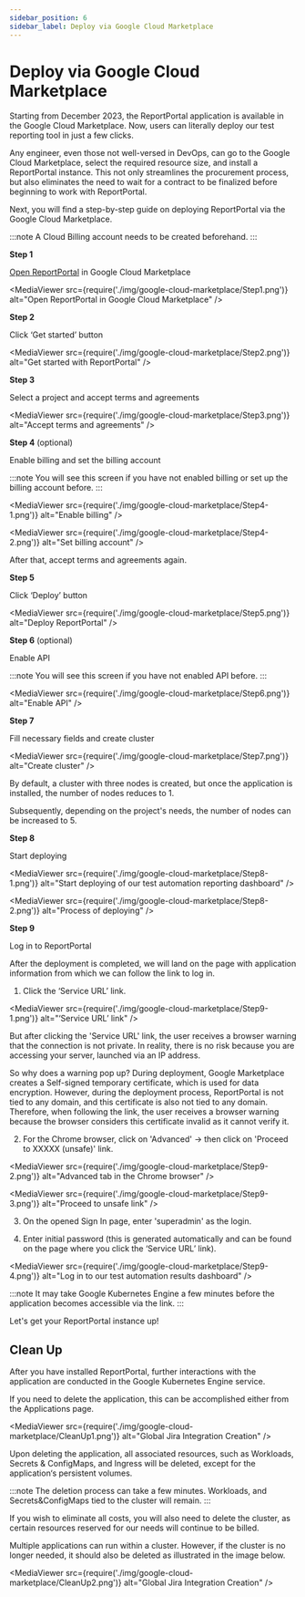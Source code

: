 ```yaml
---
sidebar_position: 6
sidebar_label: Deploy via Google Cloud Marketplace
---
```


# Deploy via Google Cloud Marketplace

Starting from December 2023, the ReportPortal application is available in the Google Cloud Marketplace. Now, users can literally deploy our test reporting tool in just a few clicks.

Any engineer, even those not well-versed in DevOps, can go to the Google Cloud Marketplace, select the required resource size, and install a ReportPortal instance. This not only streamlines the procurement process, but also eliminates the need to wait for a contract to be finalized before beginning to work with ReportPortal.

Next, you will find a step-by-step guide on deploying ReportPortal via the Google Cloud Marketplace.

:::note
A Cloud Billing account needs to be created beforehand.
:::

**Step 1**

[Open ReportPortal](https://console.cloud.google.com/marketplace/product/epam-mp-rp/reportportal?project=epam-mp-rp&pli=1) in Google Cloud Marketplace

<MediaViewer src={require('./img/google-cloud-marketplace/Step1.png')} alt="Open ReportPortal in Google Cloud Marketplace" />

**Step 2**

Click ‘Get started’ button

<MediaViewer src={require('./img/google-cloud-marketplace/Step2.png')} alt="Get started with ReportPortal" />

**Step 3**

Select a project and accept terms and agreements 

<MediaViewer src={require('./img/google-cloud-marketplace/Step3.png')} alt="Accept terms and agreements" />

**Step 4** (optional)

Enable billing and set the billing account

:::note
You will see this screen if you have not enabled billing or set up the billing account before.
:::

<MediaViewer src={require('./img/google-cloud-marketplace/Step4-1.png')} alt="Enable billing" />

<MediaViewer src={require('./img/google-cloud-marketplace/Step4-2.png')} alt="Set billing account" />

After that, accept terms and agreements again.

**Step 5**

Click ‘Deploy’ button 

<MediaViewer src={require('./img/google-cloud-marketplace/Step5.png')} alt="Deploy ReportPortal" />

**Step 6** (optional)

Enable API

:::note
You will see this screen if you have not enabled API before.
:::

<MediaViewer src={require('./img/google-cloud-marketplace/Step6.png')} alt="Enable API" />

**Step 7**

Fill necessary fields and create cluster 

<MediaViewer src={require('./img/google-cloud-marketplace/Step7.png')} alt="Create cluster" />

By default, a cluster with three nodes is created, but once the application is installed, the number of nodes reduces to 1.

Subsequently, depending on the project's needs, the number of nodes can be increased to 5.

**Step 8**

Start deploying

<MediaViewer src={require('./img/google-cloud-marketplace/Step8-1.png')} alt="Start deploying of our test automation reporting dashboard" />

<MediaViewer src={require('./img/google-cloud-marketplace/Step8-2.png')} alt="Process of deploying" />

**Step 9**

Log in to ReportPortal

After the deployment is completed, we will land on the page with application information from which we can follow the link to log in.

1. Click the ‘Service URL’ link.

<MediaViewer src={require('./img/google-cloud-marketplace/Step9-1.png')} alt="‘Service URL’ link" />

But after clicking the 'Service URL' link, the user receives a browser warning that the connection is not private. In reality, there is no risk because you are accessing your server, launched via an IP address.

So why does a warning pop up? During deployment, Google Marketplace creates a Self-signed temporary certificate, which is used for data encryption. However, during the deployment process, ReportPortal is not tied to any domain, and this certificate is also not tied to any domain. Therefore, when following the link, the user receives a browser warning because the browser considers this certificate invalid as it cannot verify it.

2. For the Chrome browser, click on 'Advanced' -> then click on 'Proceed to XXXXX (unsafe)' link. 

<MediaViewer src={require('./img/google-cloud-marketplace/Step9-2.png')} alt="Advanced tab in the Chrome browser" />

<MediaViewer src={require('./img/google-cloud-marketplace/Step9-3.png')} alt="Proceed to unsafe link" />

3. On the opened Sign In page, enter 'superadmin' as the login.

4. Enter initial password (this is generated automatically and can be found on the page where you click the ‘Service URL’ link). 

<MediaViewer src={require('./img/google-cloud-marketplace/Step9-4.png')} alt="Log in to our test automation results dashboard" />

:::note
It may take Google Kubernetes Engine a few minutes before the application becomes accessible via the link.
:::

Let's get your ReportPortal instance up!

## Clean Up

After you have installed ReportPortal, further interactions with the application are conducted in the Google Kubernetes Engine service.

If you need to delete the application, this can be accomplished either from the Applications page.

<MediaViewer src={require('./img/google-cloud-marketplace/CleanUp1.png')} alt="Global Jira Integration Creation" />

Upon deleting the application, all associated resources, such as Workloads, Secrets & ConfigMaps, and Ingress will be deleted, except for the application‘s persistent volumes.

:::note
The deletion process can take a few minutes. Workloads, and Secrets&ConfigMaps tied to the cluster will remain.
:::

If you wish to eliminate all costs, you will also need to delete the cluster, as certain resources reserved for our needs will continue to be billed.

Multiple applications can run within a cluster. However, if the cluster is no longer needed, it should also be deleted as illustrated in the image below.

<MediaViewer src={require('./img/google-cloud-marketplace/CleanUp2.png')} alt="Global Jira Integration Creation" />
